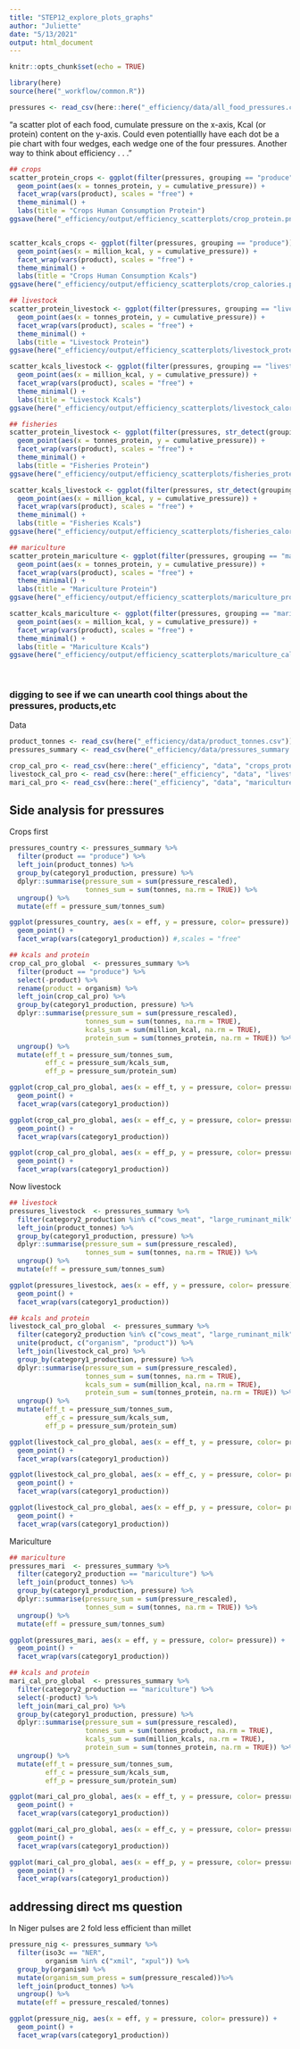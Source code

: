 ```yaml
---
title: "STEP12_explore_plots_graphs"
author: "Juliette"
date: "5/13/2021"
output: html_document
---
```


```r
knitr::opts_chunk$set(echo = TRUE)

library(here)
source(here("_workflow/common.R"))

pressures <- read_csv(here::here("_efficiency/data/all_food_pressures.csv"))

```


"a scatter plot of each food, cumulate pressure on the x-axis, Kcal (or protein) content on the y-axis.  Could even potentiallly have each dot be a pie chart with four wedges, each wedge one of the four pressures.  Another way to think about efficiency . . ."

```r

## crops
scatter_protein_crops <- ggplot(filter(pressures, grouping == "produce")) +
  geom_point(aes(x = tonnes_protein, y = cumulative_pressure)) +
  facet_wrap(vars(product), scales = "free") +
  theme_minimal() +
  labs(title = "Crops Human Consumption Protein")
ggsave(here("_efficiency/output/efficiency_scatterplots/crop_protein.png"),width = 10, height = 5, units=c("in"))


scatter_kcals_crops <- ggplot(filter(pressures, grouping == "produce")) +
  geom_point(aes(x = million_kcal, y = cumulative_pressure)) +
  facet_wrap(vars(product), scales = "free") +
  theme_minimal() +
  labs(title = "Crops Human Consumption Kcals")
ggsave(here("_efficiency/output/efficiency_scatterplots/crop_calories.png"), width = 10, height = 5,units=c("in"))

## livestock
scatter_protein_livestock <- ggplot(filter(pressures, grouping == "livestock")) +
  geom_point(aes(x = tonnes_protein, y = cumulative_pressure)) +
  facet_wrap(vars(product), scales = "free") +
  theme_minimal() +
  labs(title = "Livestock Protein")
ggsave(here("_efficiency/output/efficiency_scatterplots/livestock_protein.png"), width = 10, height = 5,units=c("in"))

scatter_kcals_livestock <- ggplot(filter(pressures, grouping == "livestock")) +
  geom_point(aes(x = million_kcal, y = cumulative_pressure)) +
  facet_wrap(vars(product), scales = "free") +
  theme_minimal() +
  labs(title = "Livestock Kcals")
ggsave(here("_efficiency/output/efficiency_scatterplots/livestock_calories.png"),width = 10, height = 5, units=c("in"))

## fisheries
scatter_protein_livestock <- ggplot(filter(pressures, str_detect(grouping, "fisheries"))) +
  geom_point(aes(x = tonnes_protein, y = cumulative_pressure)) +
  facet_wrap(vars(product), scales = "free") +
  theme_minimal() +
  labs(title = "Fisheries Protein")
ggsave(here("_efficiency/output/efficiency_scatterplots/fisheries_protein.png"), width = 10, height = 5,units=c("in"))

scatter_kcals_livestock <- ggplot(filter(pressures, str_detect(grouping, "fisheries"))) +
  geom_point(aes(x = million_kcal, y = cumulative_pressure)) +
  facet_wrap(vars(product), scales = "free") +
  theme_minimal() +
  labs(title = "Fisheries Kcals")
ggsave(here("_efficiency/output/efficiency_scatterplots/fisheries_calories.png"), width = 10, height = 5,units=c("in"))

## mariculture
scatter_protein_mariculture <- ggplot(filter(pressures, grouping == "mariculture")) +
  geom_point(aes(x = tonnes_protein, y = cumulative_pressure)) +
  facet_wrap(vars(product), scales = "free") +
  theme_minimal() +
  labs(title = "Mariculture Protein")
ggsave(here("_efficiency/output/efficiency_scatterplots/mariculture_protein.png"), units=c("in"),width = 10, height = 5)

scatter_kcals_mariculture <- ggplot(filter(pressures, grouping == "mariculture")) +
  geom_point(aes(x = million_kcal, y = cumulative_pressure)) +
  facet_wrap(vars(product), scales = "free") +
  theme_minimal() +
  labs(title = "Mariculture Kcals")
ggsave(here("_efficiency/output/efficiency_scatterplots/mariculture_calories.png"), width = 10, height = 5, units=c("in"))
 
 
```


### digging to see if we can unearth cool things about the pressures, products,etc
Data
```r
product_tonnes <- read_csv(here("_efficiency/data/product_tonnes.csv"))
pressures_summary <- read_csv(here("_efficiency/data/pressures_summary.csv"))

crop_cal_pro <- read_csv(here::here("_efficiency", "data", "crops_protein_calories.csv"))
livestock_cal_pro <- read_csv(here::here("_efficiency", "data", "livestock_protein_calories.csv"))
mari_cal_pro <- read_csv(here::here("_efficiency", "data", "mariculture_protein_calories.csv"))

```


## Side analysis for pressures 

Crops first
```r
pressures_country <- pressures_summary %>% 
  filter(product == "produce") %>% 
  left_join(product_tonnes) %>% 
  group_by(category1_production, pressure) %>% 
  dplyr::summarise(pressure_sum = sum(pressure_rescaled),
                   tonnes_sum = sum(tonnes, na.rm = TRUE)) %>% 
  ungroup() %>% 
  mutate(eff = pressure_sum/tonnes_sum)

ggplot(pressures_country, aes(x = eff, y = pressure, color= pressure)) +
  geom_point() +
  facet_wrap(vars(category1_production)) #,scales = "free"

## kcals and protein
crop_cal_pro_global  <- pressures_summary %>% 
  filter(product == "produce") %>% 
  select(-product) %>% 
  rename(product = organism) %>% 
  left_join(crop_cal_pro) %>% 
  group_by(category1_production, pressure) %>% 
  dplyr::summarise(pressure_sum = sum(pressure_rescaled),
                   tonnes_sum = sum(tonnes, na.rm = TRUE),
                   kcals_sum = sum(million_kcal, na.rm = TRUE),
                   protein_sum = sum(tonnes_protein, na.rm = TRUE)) %>% 
  ungroup() %>% 
  mutate(eff_t = pressure_sum/tonnes_sum,
         eff_c = pressure_sum/kcals_sum,
         eff_p = pressure_sum/protein_sum)

ggplot(crop_cal_pro_global, aes(x = eff_t, y = pressure, color= pressure)) +
  geom_point() +
  facet_wrap(vars(category1_production))

ggplot(crop_cal_pro_global, aes(x = eff_c, y = pressure, color= pressure)) +
  geom_point() +
  facet_wrap(vars(category1_production))

ggplot(crop_cal_pro_global, aes(x = eff_p, y = pressure, color= pressure)) +
  geom_point() +
  facet_wrap(vars(category1_production))

```

Now livestock
```r

## livestock 
pressures_livestock  <- pressures_summary %>% 
  filter(category2_production %in% c("cows_meat", "large_ruminant_milk", "large_ruminant_meat", "small_ruminant_milk", "small_ruminant_meat", "chickens_eggs&meat", "chickens_eggs", "chickens_meat", "pigs_meat")) %>% 
  left_join(product_tonnes) %>% 
  group_by(category1_production, pressure) %>% 
  dplyr::summarise(pressure_sum = sum(pressure_rescaled),
                   tonnes_sum = sum(tonnes, na.rm = TRUE)) %>% 
  ungroup() %>% 
  mutate(eff = pressure_sum/tonnes_sum)

ggplot(pressures_livestock, aes(x = eff, y = pressure, color= pressure)) +
  geom_point() +
  facet_wrap(vars(category1_production))

## kcals and protein
livestock_cal_pro_global  <- pressures_summary %>% 
  filter(category2_production %in% c("cows_meat", "large_ruminant_milk", "large_ruminant_meat", "small_ruminant_milk", "small_ruminant_meat", "chickens_eggs&meat", "chickens_eggs", "chickens_meat", "pigs_meat")) %>% 
  unite(product, c("organism", "product")) %>% 
  left_join(livestock_cal_pro) %>% 
  group_by(category1_production, pressure) %>% 
  dplyr::summarise(pressure_sum = sum(pressure_rescaled),
                   tonnes_sum = sum(tonnes, na.rm = TRUE),
                   kcals_sum = sum(million_kcal, na.rm = TRUE),
                   protein_sum = sum(tonnes_protein, na.rm = TRUE)) %>% 
  ungroup() %>% 
  mutate(eff_t = pressure_sum/tonnes_sum,
         eff_c = pressure_sum/kcals_sum,
         eff_p = pressure_sum/protein_sum)

ggplot(livestock_cal_pro_global, aes(x = eff_t, y = pressure, color= pressure)) +
  geom_point() +
  facet_wrap(vars(category1_production))

ggplot(livestock_cal_pro_global, aes(x = eff_c, y = pressure, color= pressure)) +
  geom_point() +
  facet_wrap(vars(category1_production))

ggplot(livestock_cal_pro_global, aes(x = eff_p, y = pressure, color= pressure)) +
  geom_point() +
  facet_wrap(vars(category1_production))
```


Mariculture

```r

## mariculture 
pressures_mari  <- pressures_summary %>% 
  filter(category2_production == "mariculture") %>% 
  left_join(product_tonnes) %>% 
  group_by(category1_production, pressure) %>% 
  dplyr::summarise(pressure_sum = sum(pressure_rescaled),
                   tonnes_sum = sum(tonnes, na.rm = TRUE)) %>% 
  ungroup() %>% 
  mutate(eff = pressure_sum/tonnes_sum)

ggplot(pressures_mari, aes(x = eff, y = pressure, color= pressure)) +
  geom_point() +
  facet_wrap(vars(category1_production))

## kcals and protein
mari_cal_pro_global  <- pressures_summary %>% 
  filter(category2_production == "mariculture") %>% 
  select(-product) %>% 
  left_join(mari_cal_pro) %>% 
  group_by(category1_production, pressure) %>% 
  dplyr::summarise(pressure_sum = sum(pressure_rescaled),
                   tonnes_sum = sum(tonnes_product, na.rm = TRUE),
                   kcals_sum = sum(million_kcals, na.rm = TRUE),
                   protein_sum = sum(tonnes_protein, na.rm = TRUE)) %>% 
  ungroup() %>% 
  mutate(eff_t = pressure_sum/tonnes_sum,
         eff_c = pressure_sum/kcals_sum,
         eff_p = pressure_sum/protein_sum)

ggplot(mari_cal_pro_global, aes(x = eff_t, y = pressure, color= pressure)) +
  geom_point() +
  facet_wrap(vars(category1_production))

ggplot(mari_cal_pro_global, aes(x = eff_c, y = pressure, color= pressure)) +
  geom_point() +
  facet_wrap(vars(category1_production))

ggplot(mari_cal_pro_global, aes(x = eff_p, y = pressure, color= pressure)) +
  geom_point() +
  facet_wrap(vars(category1_production))
```


## addressing direct ms question
In Niger pulses are 2 fold less efficient than millet
```r
pressure_nig <- pressures_summary %>% 
  filter(iso3c == "NER",
         organism %in% c("xmil", "xpul")) %>% 
  group_by(organism) %>% 
  mutate(organism_sum_press = sum(pressure_rescaled))%>% 
  left_join(product_tonnes) %>% 
  ungroup() %>% 
  mutate(eff = pressure_rescaled/tonnes)

ggplot(pressure_nig, aes(x = eff, y = pressure, color= pressure)) +
  geom_point() +
  facet_wrap(vars(category1_production))
  
```

